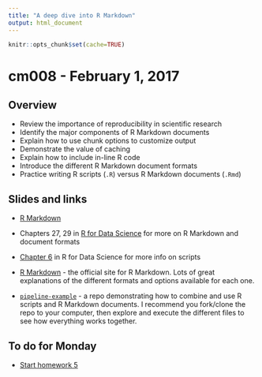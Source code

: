 ```yaml
---
title: "A deep dive into R Markdown"
output: html_document
---
```


```r
knitr::opts_chunk$set(cache=TRUE)
```

# cm008 - February 1, 2017

## Overview

* Review the importance of reproducibility in scientific research
* Identify the major components of R Markdown documents
* Explain how to use chunk options to customize output
* Demonstrate the value of caching
* Explain how to include in-line R code
* Introduce the different R Markdown document formats
* Practice writing R scripts (`.R`) versus R Markdown documents (`.Rmd`)

## Slides and links

* [R Markdown](block013_rmarkdown.html)

* Chapters 27, 29 in [R for Data Science](http://r4ds.had.co.nz) for more on R Markdown and document formats
* [Chapter 6](http://r4ds.had.co.nz/workflow-scripts.html) in R for Data Science for more info on scripts
* [R Markdown](http://rmarkdown.rstudio.com/) - the official site for R Markdown. Lots of great explanations of the different formats and options available for each one.
* [`pipeline-example`](https://github.com/uc-cfss/pipeline-example) - a repo demonstrating how to combine and use R scripts and R Markdown documents. I recommend you fork/clone the repo to your computer, then explore and execute the different files to see how everything works together.

## To do for Monday

* [Start homework 5]()


